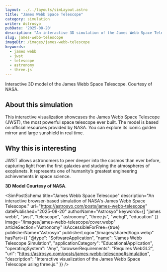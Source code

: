 ```yaml
---
layout: ../../layouts/simLayout.astro
title: "James Webb Space Telescope"
category: simulation
writer: Astrosyo
pubDate: '2025-08-20'
description: "An interactive 3D simulation of the James Webb Space Telescope."
slug: james-webb-telescope
imageDir: /images/james-webb-telescope
keywords:
  - james webb
  - jwst
  - telescope
  - astronomy
  - three.js
---
```



<JamesWebb client:load pausedInitially={true} />

<figcaption class="sim-caption">
  Interactive 3D model of the James Webb Space Telescope. Courtesy of NASA.
</figcaption>

<div class="sim-article">
  <h2 id="about-this-simulation">About this simulation</h2>
  <p>
    This interactive visualization showcases the James Webb Space Telescope (JWST), the most powerful
    space telescope ever built. The model is based on official resources provided by NASA.
    You can explore its iconic golden mirror and large sunshield in real time.
  </p>

  <h2 id="why-it-matters">Why this is interesting</h2>
  <p>
    JWST allows astronomers to peer deeper into the cosmos than ever before, capturing light from the
    first galaxies and studying the atmospheres of exoplanets. It represents one of humanity’s greatest
    engineering achievements in space science.
  </p>

  <p><strong>3D Model Courtesy of NASA.</strong></p>
</div>

<SimPostSchema
  title="James Webb Space Telescope"
  description="An interactive browser-based simulation of NASA's James Webb Space Telescope."
  url="https://astrosyo.com/posts/james-webb-telescope"
  datePublished="2025-08-20"
  authorName="Astrosyo"
  keywords={[
    "james webb",
    "jwst",
    "telescope",
    "astronomy",
    "three.js",
    "webgl",
    "education"
  ]}
  image="/images/james-webb-telescope/cover.webp"
  articleSection="Astronomy"
  isAccessibleForFree={true}
  publisherName="Astrosyo"
  publisherLogo="/images/shared/logo.webp"
  hasPart={{
    "@type": "SoftwareApplication",
    "name": "James Webb Telescope Simulation",
    "applicationCategory": "EducationalApplication",
    "operatingSystem": "Any",
    "browserRequirements": "Requires WebGL2",
    "url": "https://astrosyo.com/posts/james-webb-telescope#simulation",
    "description": "Interactive visualization of the James Webb Space Telescope using three.js."
  }}
/>